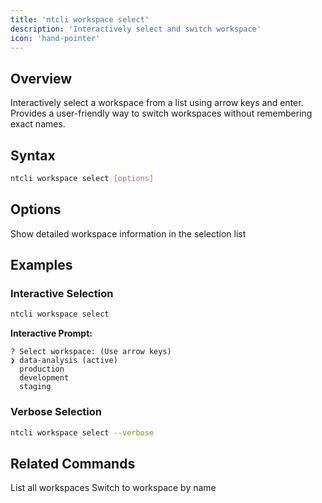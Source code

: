 ```yaml
---
title: 'ntcli workspace select'
description: 'Interactively select and switch workspace'
icon: 'hand-pointer'
---
```


## Overview

Interactively select a workspace from a list using arrow keys and enter. Provides a user-friendly way to switch workspaces without remembering exact names.

## Syntax

```bash
ntcli workspace select [options]
```

## Options

<ResponseField name="-v, --verbose" type="boolean">
  Show detailed workspace information in the selection list
</ResponseField>

## Examples

### Interactive Selection

```bash
ntcli workspace select
```

**Interactive Prompt:**
```
? Select workspace: (Use arrow keys)
❯ data-analysis (active)
  production
  development
  staging
```

### Verbose Selection

```bash
ntcli workspace select --verbose
```

## Related Commands

<CardGroup cols={2}>
  <Card
    title="workspace list"
    icon="list"
    href="/cli/commands/workspace/list"
  >
    List all workspaces
  </Card>
  <Card
    title="workspace switch"
    icon="right-left"
    href="/cli/commands/workspace/switch"
  >
    Switch to workspace by name
  </Card>
</CardGroup>
